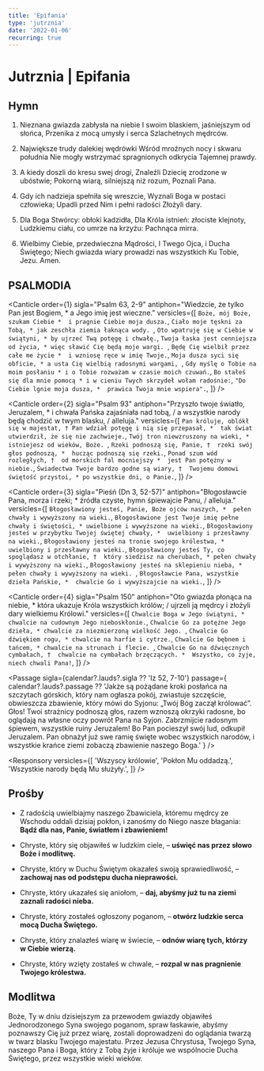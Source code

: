 ```yaml
---
title: 'Epifania'
type: 'jutrznia'
date: '2022-01-06'
recurring: true
---
```


# Jutrznia | Epifania

<OpeningVersicle />

## Hymn

1. Nieznana gwiazda zabłysła na niebie
   I swoim blaskiem, jaśniejszym od słońca,
   Przenika z mocą umysły i serca
   Szlachetnych mędrców.

2. Największe trudy dalekiej wędrówki
   Wśród mroźnych nocy i skwaru południa
   Nie mogły wstrzymać spragnionych odkrycia
   Tajemnej prawdy.

3. A kiedy doszli do kresu swej drogi,
   Znaleźli Dziecię zrodzone w ubóstwie;
   Pokorną wiarą, silniejszą niż rozum,
   Poznali Pana.

4. Gdy ich nadzieja spełniła się wreszcie,
   Wyznali Boga w postaci człowieka;
   Upadli przed Nim i pełni radości
   Złożyli dary.

5. Dla Boga Stwórcy: obłoki kadzidła,
   Dla Króla istnień: złociste klejnoty,
   Ludzkiemu ciału, co umrze na krzyżu:
   Pachnąca mirra.

6. Wielbimy Ciebie, przedwieczna Mądrości,
   I Twego Ojca, i Ducha Świętego;
   Niech gwiazda wiary prowadzi nas wszystkich
   Ku Tobie, Jezu. Amen.

## PSALMODIA

<Canticle
  order={1}
  sigla="Psalm 63, 2-9"
  antiphon="Wiedzcie, że tylko Pan jest Bogiem, * a Jego imię jest wieczne."
  versicles={[
    `Boże, mój Boże, szukam Ciebie * 
i pragnie Ciebie moja dusza.`,
    `Ciało moje tęskni za Tobą, *
jak zeschła ziemia łaknąca wody. `,
    `Oto wpatruję się w Ciebie w świątyni, *
by ujrzeć Twą potęgę i chwałę.`,
    `Twoja łaska jest cenniejsza od życia, *
więc sławić Cię będą moje wargi. `,
    `Będę Cię wielbił przez całe me życie * 
i wzniosę ręce w imię Twoje.`,
    `Moja dusza syci się obficie, *
a usta Cię wielbią radosnymi wargami, `,
    `Gdy myślę o Tobie na moim posłaniu *
i o Tobie rozważam w czasie moich czuwań.`,
    `Bo stałeś się dla mnie pomocą *
i w cieniu Twych skrzydeł wołam radośnie:`,
    `"Do Ciebie lgnie moja dusza, * 
prawica Twoja mnie wspiera".`,
  ]}
/>

<Canticle
  order={2}
  sigla="Psalm 93"
  antiphon="Przyszło twoje światło, Jeruzalem, * i chwała Pańska zajaśniała nad tobą, / a wszystkie narody będą chodzić w twym blasku, / alleluja."
  versicles={[
    `Pan króluje, oblókł się w majestat, †
Pan wdział potęgę i nią się przepasał, * 
tak świat utwierdził, że się nie zachwieje.`,
    `Twój tron niewzruszony na wieki, *
istniejesz od wieków, Boże. `,
    `Rzeki podnoszą się, Panie, † 
rzeki swój głos podnoszą, * 
hucząc podnoszą się rzeki.`,
    `Ponad szum wód rozległych, † 
od morskich fal mocniejszy * 
jest Pan potężny w niebie.`,
    `Świadectwa Twoje bardzo godne są wiary, † 
Twojemu domowi świętość przystoi, *
po wszystkie dni, o Panie.`,
  ]}
/>

<Canticle
  order={3}
  sigla="Pieśń (Dn 3, 52-57)"
  antiphon="Błogosławcie Pana, morza i rzeki; * źródła czyste, hymn śpiewajcie Panu, / alleluja."
  versicles={[
    `Błogosławiony jesteś, Panie, Boże ojców naszych, * 
pełen chwały i wywyższony na wieki.`,
    `Błogosławione jest Twoje imię pełne chwały i świętości, *
uwielbione i wywyższone na wieki.`,
    `Błogosławiony jesteś w przybytku Twojej świętej chwały, * 
uwielbiony i przesławny na wieki.`,
    `Błogosławiony jesteś na tronie swojego królestwa, *
uwielbiony i przesławny na wieki.`,
    `Błogosławiony jesteś Ty, co spoglądasz w otchłanie, † 
który siedzisz na cherubach, *
pełen chwały i wywyższony na wieki.`,
    `Błogosławiony jesteś na sklepieniu nieba, *
pełen chwały i wywyższony na wieki. `,
    `Błogosławcie Pana, wszystkie dzieła Pańskie, * 
chwalcie Go i wywyższajcie na wieki.`,
  ]}
/>

<Canticle
  order={4}
  sigla="Psalm 150"
  antiphon="Oto gwiazda płonąca na niebie, * która ukazuje Króla wszystkich królów; / ujrzeli ją mędrcy i złożyli dary wielkiemu Królowi."
  versicles={[
    `Chwalcie Boga w Jego świątyni, * 
chwalcie na cudownym Jego nieboskłonie.`,
    `Chwalcie Go za potężne Jego dzieła, *
chwalcie za niezmierzoną wielkość Jego. `,
    `Chwalcie Go dźwiękiem rogu, *
chwalcie na harfie i cytrze.`,
    `Chwalcie Go bębnem i tańcem, *
chwalcie na strunach i flecie. `,
    `Chwalcie Go na dźwięcznych cymbałach, † 
chwalcie na cymbałach brzęczących. * 
Wszystko, co żyje, niech chwali Pana!`,
  ]}
/>

<Passage
  sigla={calendar?.lauds?.sigla ?? 'Iz 52, 7-10'}
  passage={
    calendar?.lauds?.passage ??
    'Jakże są pożądane kroki posłańca na szczytach górskich, który nam ogłasza pokój, zwiastuje szczęście, obwieszcza zbawienie, który mówi do Syjonu: „Twój Bóg zaczął królować”. Głos! Twoi strażnicy podnoszą głos, razem wznoszą okrzyki radosne, bo oglądają na własne oczy powrót Pana na Syjon. Zabrzmijcie radosnym śpiewem, wszystkie ruiny Jeruzalem! Bo Pan pocieszył swój lud, odkupił Jeruzalem. Pan obnażył już swe ramię święte wobec wszystkich narodów, i wszystkie krańce ziemi zobaczą zbawienie naszego Boga.'
  }
/>

<Responsory
  versicles={[
    'Wszyscy królowie',
    'Pokłon Mu oddadzą.',
    'Wszystkie narody będą Mu służyły.',
  ]}
/>

<Benedictus antiphon="Dzisiaj Kościół złączył się z Chrystusem, swoim Oblubieńcem, * który go z grzechów obmywa w Jordanie; / biegną mędrcy z darami na królewskie gody, / a woda przemieniona w wino cieszy biesiadników, / alleluja." />

## Prośby

- Z radością uwielbiajmy naszego Zbawiciela, któremu mędrcy ze Wschodu oddali dzisiaj pokłon, i zanośmy do Niego nasze błagania: **Bądź dla nas, Panie, światłem i zbawieniem!**

- Chryste, który się objawiłeś w ludzkim ciele, – **uświęć nas przez słowo Boże i modlitwę.**

- Chryste, który w Duchu Świętym okazałeś swoją sprawiedliwość, – **zachowaj nas od podstępu ducha nieprawości.**
- Chryste, który ukazałeś się aniołom, – **daj, abyśmy już tu na ziemi zaznali radości nieba.**

- Chryste, który zostałeś ogłoszony poganom, – **otwórz ludzkie serca mocą Ducha Świętego.**

- Chryste, który znalazłeś wiarę w świecie, – **odnów wiarę tych, którzy w Ciebie wierzą.**

- Chryste, który wzięty zostałeś w chwale, – **rozpal w nas pragnienie Twojego królestwa.**

<CustomIntercessions type="lauds" />

<KyrieEleison />

<LordsPrayer />

## Modlitwa

Boże, Ty w dniu dzisiejszym za przewodem gwiazdy objawiłeś Jednorodzonego Syna swojego poganom, spraw łaskawie, abyśmy poznawszy Cię już przez wiarę, zostali doprowadzeni do oglądania twarzą w twarz blasku Twojego majestatu. Przez Jezusa Chrystusa, Twojego Syna, naszego Pana i Boga, który z Tobą żyje i króluje we wspólnocie Ducha Świętego, przez wszystkie wieki wieków.

<Amen />

<BlessingAndConcludingVersicle />
